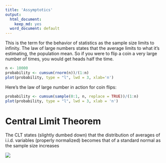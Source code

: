 ```yaml
---
title: 'Assymptotics'
output:
  html_document:
    keep_md: yes
  word_document: default
---
```


This is the term for the behavior of statistics as the sample size limits to infinity. The law of large numbers states that the average limits to what it's estimating, the population mean. So if you were to flip a coin a very large number of times, you would get heads half the time.

```r
n <- 10000
probability <- cumsum(rnorm(n))/(1:n)
plot(probability, type = "l", lwd = 3, xlab='n')
```

Here's the law of large number in action for coin flips:

```r
probability <- cumsum(sample(0:1, n, replace = TRUE))/(1:n)
plot(probability, type = "l", lwd = 3, xlab = 'n')
```

# Central Limit Theorem

The CLT states (slightly dumbed down) that the distribution of averages of i.i.d. variables (properly normalized) becomes that of a standard normal as the sample size increases

<img src = "assymptotics.png"></img>



